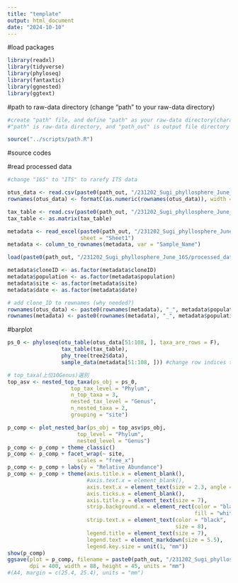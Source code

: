 ```yaml
---
title: "template"
output: html_document
date: "2024-10-10"
---
```


#load packages

```r
library(readxl)
library(tidyverse)
library(phyloseq)
library(fantaxtic)
library(ggnested)
library(ggtext)
```

#path to raw-data directory (change "path" to your raw-data directory)

```r
#create "path" file, and define "path" as your raw-data directory(character vector) in the file
#"path" is raw-data directory, and "path_out" is output file directory

source("../scripts/path.R")
```

#source codes

#read processed data

```r
#change "16S" to "ITS" to rarefy ITS data

otus_data <- read.csv(paste0(path_out, "/231202_Sugi_phyllosphere_June_16S/processed_data/otus_data_16S.csv"), row.names = 1)
rownames(otus_data) <- formatC(as.numeric(rownames(otus_data)), width = 4, flag = "0") #add 0 to rownames

tax_table <- read.csv(paste0(path_out, "/231202_Sugi_phyllosphere_June_16S/processed_data/tax_table2_16S.csv"), row.names = 1)
tax_table <- as.matrix(tax_table)

metadata <- read_excel(paste0(path_out, "/231202_Sugi_phyllosphere_June_16S/processed_data/metadata_2306.xlsx"), 
                       sheet = "Sheet1")
metadata <- column_to_rownames(metadata, var = "Sample_Name")

load(paste0(path_out, "/231202_Sugi_phyllosphere_June_16S/processed_data/trees.Rdata"))
```

```r
metadata$cloneID <- as.factor(metadata$cloneID)
metadata$population <- as.factor(metadata$population)
metadata$site <- as.factor(metadata$site)
metadata$date <- as.factor(metadata$date)

# add clone_ID to rownames (why needed?)
rownames(otus_data) <- paste0(rownames(metadata), "_", metadata$population)
rownames(metadata) <- paste0(rownames(metadata), "_", metadata$population)
```

#barplot

```r
ps_0 <- phyloseq(otu_table(otus_data[51:108, ], taxa_are_rows = F), 
                 tax_table(tax_table), 
                 phy_tree(tree2$data), 
                 sample_data(metadata[51:108, ])) #change row indices to choose samples included in barplots
```

```r
# top_taxa(上位10Genus)選別
top_asv <- nested_top_taxa(ps_obj = ps_0, 
                    top_tax_level = "Phylum", 
                    n_top_taxa = 3, 
                    nested_tax_level = "Genus", 
                    n_nested_taxa = 2, 
                    grouping = "site")
```

```r
p_comp <- plot_nested_bar(ps_obj = top_asv$ps_obj, 
                      top_level = "Phylum", 
                      nested_level = "Genus")
p_comp <- p_comp + theme_classic()
p_comp <- p_comp + facet_wrap(~ site, 
                      scales = "free_x")
p_comp <- p_comp + labs(y = "Relative Abundance")
p_comp <- p_comp + theme(axis.title.x = element_blank(), 
                         #axis.text.x = element_blank(), 
                         axis.text.x = element_text(size = 2.3, angle = 45, vjust = 1.5,hjust = 1.2), 
                         axis.ticks.x = element_blank(), 
                         axis.title.y = element_text(size = 7), 
                         strip.background.x = element_rect(color = "black", 
                                                           fill = "white"), 
                         strip.text.x = element_text(color = "black", 
                                                     size = 8), 
                         legend.title = element_text(size = 7), 
                         legend.text = element_markdown(size = 5.5), 
                         legend.key.size = unit(1, "mm"))
show(p_comp)
ggsave(plot = p_comp, filename = paste0(path_out, "/231202_Sugi_phyllosphere_June_16S/figures/barplot_16S_kawatabi.png"), 
       dpi = 400, width = 88, height = 45, units = "mm")
#(A4, margin = c(25.4, 25.4), units = "mm")
```

